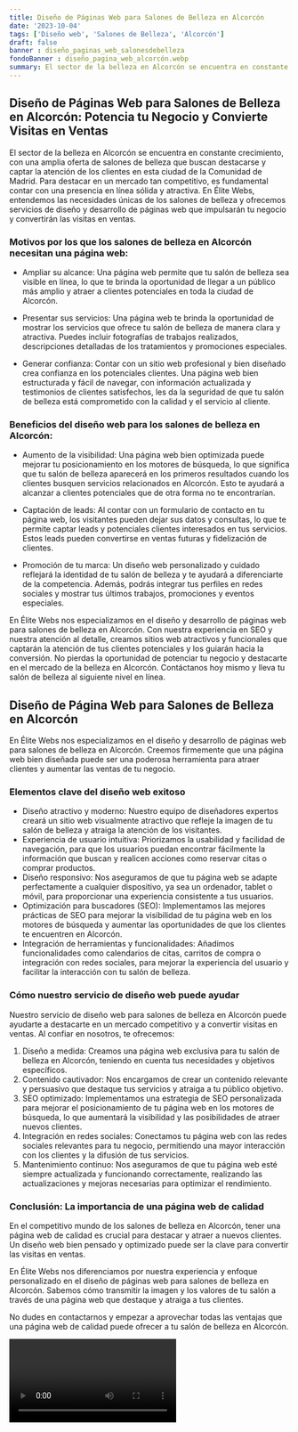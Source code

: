 ```yaml
---
title: Diseño de Páginas Web para Salones de Belleza en Alcorcón
date: '2023-10-04'
tags: ['Diseño web', 'Salones de Belleza', 'Alcorcón']
draft: false
banner : diseño_paginas_web_salonesdebelleza
fondoBanner : diseño_pagina_web_alcorcón.webp
summary: El sector de la belleza en Alcorcón se encuentra en constante crecimiento, con una amplia oferta de salones de belleza que buscan destacarse y captar la atención de los clientes en esta ciudad de la Comunidad de Madrid. Para destacar en un mercado tan competitivo, es fundamental contar con una presencia en línea sólida y atractiva. En Élite Webs, entendemos las necesidades únicas de los salones de belleza y ofrecemos servicios de diseño y desarrollo de páginas web que impulsarán tu negocio y convertirán las visitas en ventas.
---
```


## Diseño de Páginas Web para Salones de Belleza en Alcorcón: Potencia tu Negocio y Convierte Visitas en Ventas

El sector de la belleza en Alcorcón se encuentra en constante crecimiento, con una amplia oferta de salones de belleza que buscan destacarse y captar la atención de los clientes en esta ciudad de la Comunidad de Madrid. Para destacar en un mercado tan competitivo, es fundamental contar con una presencia en línea sólida y atractiva. En Élite Webs, entendemos las necesidades únicas de los salones de belleza y ofrecemos servicios de diseño y desarrollo de páginas web que impulsarán tu negocio y convertirán las visitas en ventas.

### Motivos por los que los salones de belleza en Alcorcón necesitan una página web:

- Ampliar su alcance: Una página web permite que tu salón de belleza sea visible en línea, lo que te brinda la oportunidad de llegar a un público más amplio y atraer a clientes potenciales en toda la ciudad de Alcorcón.

- Presentar sus servicios: Una página web te brinda la oportunidad de mostrar los servicios que ofrece tu salón de belleza de manera clara y atractiva. Puedes incluir fotografías de trabajos realizados, descripciones detalladas de los tratamientos y promociones especiales.

- Generar confianza: Contar con un sitio web profesional y bien diseñado crea confianza en los potenciales clientes. Una página web bien estructurada y fácil de navegar, con información actualizada y testimonios de clientes satisfechos, les da la seguridad de que tu salón de belleza está comprometido con la calidad y el servicio al cliente.

### Beneficios del diseño web para los salones de belleza en Alcorcón:

- Aumento de la visibilidad: Una página web bien optimizada puede mejorar tu posicionamiento en los motores de búsqueda, lo que significa que tu salón de belleza aparecerá en los primeros resultados cuando los clientes busquen servicios relacionados en Alcorcón. Esto te ayudará a alcanzar a clientes potenciales que de otra forma no te encontrarían.

- Captación de leads: Al contar con un formulario de contacto en tu página web, los visitantes pueden dejar sus datos y consultas, lo que te permite captar leads y potenciales clientes interesados en tus servicios. Estos leads pueden convertirse en ventas futuras y fidelización de clientes.

- Promoción de tu marca: Un diseño web personalizado y cuidado reflejará la identidad de tu salón de belleza y te ayudará a diferenciarte de la competencia. Además, podrás integrar tus perfiles en redes sociales y mostrar tus últimos trabajos, promociones y eventos especiales.

En Élite Webs nos especializamos en el diseño y desarrollo de páginas web para salones de belleza en Alcorcón. Con nuestra experiencia en SEO y nuestra atención al detalle, creamos sitios web atractivos y funcionales que captarán la atención de tus clientes potenciales y los guiarán hacia la conversión. No pierdas la oportunidad de potenciar tu negocio y destacarte en el mercado de la belleza en Alcorcón. Contáctanos hoy mismo y lleva tu salón de belleza al siguiente nivel en línea.

<GifSeo />

<Cta />

## Diseño de Página Web para Salones de Belleza en Alcorcón

En Élite Webs nos especializamos en el diseño y desarrollo de páginas web para salones de belleza en Alcorcón. Creemos firmemente que una página web bien diseñada puede ser una poderosa herramienta para atraer clientes y aumentar las ventas de tu negocio.

### Elementos clave del diseño web exitoso

- Diseño atractivo y moderno: Nuestro equipo de diseñadores expertos creará un sitio web visualmente atractivo que refleje la imagen de tu salón de belleza y atraiga la atención de los visitantes.
- Experiencia de usuario intuitiva: Priorizamos la usabilidad y facilidad de navegación, para que los usuarios puedan encontrar fácilmente la información que buscan y realicen acciones como reservar citas o comprar productos.
- Diseño responsivo: Nos aseguramos de que tu página web se adapte perfectamente a cualquier dispositivo, ya sea un ordenador, tablet o móvil, para proporcionar una experiencia consistente a tus usuarios.
- Optimización para buscadores (SEO): Implementamos las mejores prácticas de SEO para mejorar la visibilidad de tu página web en los motores de búsqueda y aumentar las oportunidades de que los clientes te encuentren en Alcorcón.
- Integración de herramientas y funcionalidades: Añadimos funcionalidades como calendarios de citas, carritos de compra o integración con redes sociales, para mejorar la experiencia del usuario y facilitar la interacción con tu salón de belleza.

### Cómo nuestro servicio de diseño web puede ayudar

Nuestro servicio de diseño web para salones de belleza en Alcorcón puede ayudarte a destacarte en un mercado competitivo y a convertir visitas en ventas. Al confiar en nosotros, te ofrecemos:

1. Diseño a medida: Creamos una página web exclusiva para tu salón de belleza en Alcorcón, teniendo en cuenta tus necesidades y objetivos específicos.
2. Contenido cautivador: Nos encargamos de crear un contenido relevante y persuasivo que destaque tus servicios y atraiga a tu público objetivo.
3. SEO optimizado: Implementamos una estrategia de SEO personalizada para mejorar el posicionamiento de tu página web en los motores de búsqueda, lo que aumentará la visibilidad y las posibilidades de atraer nuevos clientes.
4. Integración en redes sociales: Conectamos tu página web con las redes sociales relevantes para tu negocio, permitiendo una mayor interacción con los clientes y la difusión de tus servicios.
5. Mantenimiento continuo: Nos aseguramos de que tu página web esté siempre actualizada y funcionando correctamente, realizando las actualizaciones y mejoras necesarias para optimizar el rendimiento.

### Conclusión: La importancia de una página web de calidad

En el competitivo mundo de los salones de belleza en Alcorcón, tener una página web de calidad es crucial para destacar y atraer a nuevos clientes. Un diseño web bien pensado y optimizado puede ser la clave para convertir las visitas en ventas.

En Élite Webs nos diferenciamos por nuestra experiencia y enfoque personalizado en el diseño de páginas web para salones de belleza en Alcorcón. Sabemos cómo transmitir la imagen y los valores de tu salón a través de una página web que destaque y atraiga a tus clientes.

No dudes en contactarnos y empezar a aprovechar todas las ventajas que una página web de calidad puede ofrecer a tu salón de belleza en Alcorcón.

<Video />

<CtaBot job='Salones de Belleza' city='Alcorcón'/>

<Gmaps query='Alcorcón+españa+maps' />